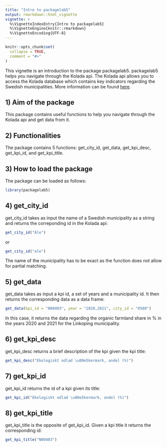 ```yaml
---
title: "Intro to packagelab5"
output: rmarkdown::html_vignette
vignette: >
  %\VignetteIndexEntry{Intro to packagelab5}
  %\VignetteEngine{knitr::rmarkdown}
  %\VignetteEncoding{UTF-8}
---
```


```r
knitr::opts_chunk$set(
  collapse = TRUE,
  comment = "#>"
)
```
This vignette is an introduction to the package packagelab5.
packagelab5 helps you navigate through the Kolada api. The Kolada api allows you to access the Kolada database which contains key indicators regarding the Swedish municipalities. More information can be found [here](https://www.kolada.se/).

## 1) Aim of the package
This package contains useful functions to help you navigate through the Kolada api and get data from it. 

## 2) Functionalities 
The package contains 5 functions: get_city_id, get_data, get_kpi_desc, get_kpi_id, and get_kpi_title. 

## 3) How to load the package
The package can be loaded as follows:
```r
library(packagelab5)
```

## 4) get_city_id
get_city_id takes as input the name of a Swedish municipality as a string and returns the correponding id in the Kolada api:
```r
get_city_id("Ale")
```
or 
```r
get_city_id("ale")
```

The name of the municipality has to be exact as the function does not allow for partial matching. 

## 5) get_data
get_data takes as input a kpi id, a set of years and a municipality id. It then returns the corresponding data as a data frame:
```r
get_data(kpi_id = "N00403", year = "2020,2021", city_id = "0580")
```
In this case, it returns the data regarding the organic farmland share in % in the years 2020 and 2021 for the Linkoping municipality.

## 6) get_kpi_desc
get_kpi_desc returns a brief description of the kpi given the kpi title:
```r
get_kpi_desc("Ekologiskt odlad \u00e5kermark, andel (%)")
```
## 7) get_kpi_id 
get_kpi_id returns the id of a kpi given its title:
```r
get_kpi_id("Ekologiskt odlad \u00e5kermark, andel (%)")
```
## 8) get_kpi_title
get_kpi_title is the opposite of get_kpi_id. Given a kpi title it returns the corresponding id:
```r
get_kpi_title("N00403")
```
